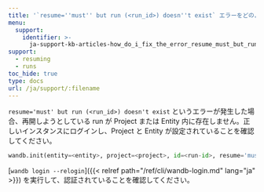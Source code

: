 ```yaml
---
title: '`resume=''must'' but run (<run_id>) doesn''t exist` エラーをどのように修正しますか？'
menu:
  support:
    identifier: >-
      ja-support-kb-articles-how_do_i_fix_the_error_resume_must_but_run_run_id_doesnt_exist
support:
  - resuming
  - runs
toc_hide: true
type: docs
url: /ja/support/:filename
---
```

`resume='must' but run (<run_id>) doesn't exist` というエラーが発生した場合、再開しようとしている run が Project または Entity 内に存在しません。正しいインスタンスにログインし、Project と Entity が設定されていることを確認してください。

```python
wandb.init(entity=<entity>, project=<project>, id=<run-id>, resume='must')
```

[`wandb login --relogin`]({{< relref path="/ref/cli/wandb-login.md" lang="ja" >}}) を実行して、認証されていることを確認してください。
